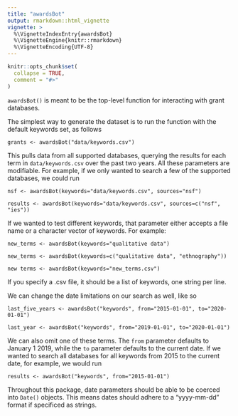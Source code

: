 ```yaml
---
title: "awardsBot"
output: rmarkdown::html_vignette
vignette: >
  %\VignetteIndexEntry{awardsBot}
  %\VignetteEngine{knitr::rmarkdown}
  %\VignetteEncoding{UTF-8}
---
```


```r
knitr::opts_chunk$set(
  collapse = TRUE,
  comment = "#>"
)
```

`awardsBot()` is meant to be the top-level function for interacting with grant databases.

The simplest way to generate the dataset is to run the function with the default keywords set, as follows
```
grants <- awardsBot("data/keywords.csv")
```

This pulls data from all supported databases, querying the results for each term in `data/keywords.csv` over the past two years. All these parameters are modifiable. For example, if we only wanted to search a few of the supported databases, we could run 
```
nsf <- awardsBot(keywords="data/keywords.csv", sources="nsf")

results <- awardsBot(keywords="data/keywords.csv", sources=c("nsf", "ies"))
```

If we wanted to test different keywords, that parameter either accepts a file name or a character vector of keywords. For example:
```
new_terms <- awardsBot(keywords="qualitative data")

new_terms <- awardsBot(keywords=c("qualitative data", "ethnography"))

new terms <- awardsBot(keywords="new_terms.csv")
```
If you specify a .csv file, it should be a list of keywords, one string per line.

We can change the date limitations on our search as well, like so
```
last_five_years <- awardsBot("keywords", from="2015-01-01", to="2020-01-01")

last_year <- awardsBot("keywords", from="2019-01-01", to="2020-01-01")
```
We can also omit one of these terms. The `from` parameter defaults to January 1 2019, while the `to` parameter defaults to the current date. If we wanted to search all databases for all keywords from 2015 to the current date, for example, we would run
```
results <- awardsBot("keywords", from="2015-01-01")
```

Throughout this package, date parameters should be able to be coerced into `Date()` objects. This means dates should adhere to a "yyyy-mm-dd" format if specificed as strings.
